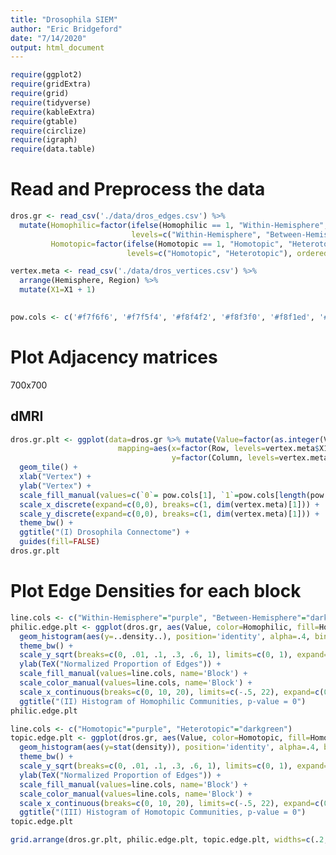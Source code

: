 ```yaml
---
title: "Drosophila SIEM"
author: "Eric Bridgeford"
date: "7/14/2020"
output: html_document
---
```


```r
require(ggplot2)
require(gridExtra)
require(grid)
require(tidyverse)
require(kableExtra)
require(gtable)
require(circlize)
require(igraph)
require(data.table)
```

# Read and Preprocess the data

```r
dros.gr <- read_csv('./data/dros_edges.csv') %>%
  mutate(Homophilic=factor(ifelse(Homophilic == 1, "Within-Hemisphere", "Between-Hemisphere"), 
                           levels=c("Within-Hemisphere", "Between-Hemisphere"), ordered=TRUE),
         Homotopic=factor(ifelse(Homotopic == 1, "Homotopic", "Heterotopic"), 
                          levels=c("Homotopic", "Heterotopic"), ordered=TRUE))

vertex.meta <- read_csv('./data/dros_vertices.csv') %>%
  arrange(Hemisphere, Region) %>%
  mutate(X1=X1 + 1)
  

pow.cols <- c('#f7f6f6', '#f7f5f4', '#f8f4f2', '#f8f3f0', '#f8f1ed', '#f9f0eb', '#f9efe9', '#f9eee7', '#f9ebe3', '#faeae1', '#fae9df', '#fae8de', '#fbe6da', '#fbe5d8', '#fbe4d6', '#fce2d2', '#fce0d0', '#fcdfcf', '#fcdecd', '#fddcc9', '#fddbc7', '#fdd9c4', '#fcd7c2', '#fcd3bc', '#fbd0b9', '#fbceb7', '#fbccb4', '#fac8af', '#f9c6ac', '#f9c4a9', '#f8bfa4', '#f8bda1', '#f8bb9e', '#f7b99c', '#f7b596', '#f6b394', '#f6b191', '#f6af8e', '#f5aa89', '#f5a886', '#f4a683', '#f3a481', '#f19e7d', '#f09c7b', '#ef9979', '#ec9374', '#eb9172', '#ea8e70', '#e98b6e', '#e6866a', '#e58368', '#e48066', '#e37e64', '#e17860', '#df765e', '#de735c', '#dd7059', '#db6b55', '#da6853', '#d86551', '#d6604d', '#d55d4c', '#d35a4a', '#d25849', '#cf5246', '#ce4f45', '#cc4c44', '#cb4942', '#c84440', '#c6413e', '#c53e3d', '#c43b3c', '#c13639', '#bf3338', '#be3036', '#bb2a34', '#ba2832', '#b82531', '#b72230', '#b41c2d', '#b3192c', '#b1182b', '#ae172a', '#a81529', '#a51429', '#a21328', '#9f1228', '#991027', '#960f27', '#930e26', '#8d0c25', '#8a0b25', '#870a24', '#840924', '#7f0823', '#7c0722', '#790622', '#760521', '#700320', '#6d0220', '#6a011f')
```

# Plot Adjacency matrices

700x700

## dMRI

```r
dros.gr.plt <- ggplot(data=dros.gr %>% mutate(Value=factor(as.integer(Value > 0), levels=c(1, 0), ordered=TRUE)), 
                        mapping=aes(x=factor(Row, levels=vertex.meta$X1, ordered=TRUE), 
                                    y=factor(Column, levels=vertex.meta$X1, ordered=TRUE), fill=Value)) +
  geom_tile() + 
  xlab("Vertex") + 
  ylab("Vertex") + 
  scale_fill_manual(values=c(`0`= pow.cols[1], `1`=pow.cols[length(pow.cols)]), name="") + 
  scale_x_discrete(expand=c(0,0), breaks=c(1, dim(vertex.meta)[1])) + 
  scale_y_discrete(expand=c(0,0), breaks=c(1, dim(vertex.meta)[1])) + 
  theme_bw() + 
  ggtitle("(I) Drosophila Connectome") +
  guides(fill=FALSE)
dros.gr.plt
```

# Plot Edge Densities for each block

```r
line.cols <- c("Within-Hemisphere"="purple", "Between-Hemisphere"="darkgreen")
philic.edge.plt <- ggplot(dros.gr, aes(Value, color=Homophilic, fill=Homophilic, group=Homophilic)) +
  geom_histogram(aes(y=..density..), position='identity', alpha=.4, binwidth = 1) +
  theme_bw() +
  scale_y_sqrt(breaks=c(0, .01, .1, .3, .6, 1), limits=c(0, 1), expand=c(0,0)) +
  ylab(TeX("Normalized Proportion of Edges")) +
  scale_fill_manual(values=line.cols, name='Block') +
  scale_color_manual(values=line.cols, name='Block') +
  scale_x_continuous(breaks=c(0, 10, 20), limits=c(-.5, 22), expand=c(0, 0), name="Edge Weight") +
  ggtitle("(II) Histogram of Homophilic Communities, p-value = 0")
philic.edge.plt
```

```r
line.cols <- c("Homotopic"="purple", "Heterotopic"="darkgreen")
topic.edge.plt <- ggplot(dros.gr, aes(Value, color=Homotopic, fill=Homotopic, group=Homotopic)) +
  geom_histogram(aes(y=stat(density)), position='identity', alpha=.4, binwidth=1) +
  theme_bw() +
  scale_y_sqrt(breaks=c(0, .01, .1, .3, .6, 1), limits=c(0, 1), expand=c(0,0)) +
  ylab(TeX("Normalized Proportion of Edges")) +
  scale_fill_manual(values=line.cols, name='Block') +
  scale_color_manual(values=line.cols, name='Block') +
  scale_x_continuous(breaks=c(0, 10, 20), limits=c(-.5, 22), expand=c(0, 0), name="Edge Weight") +
  ggtitle("(III) Histogram of Homotopic Communities, p-value = 0")
topic.edge.plt
```

```r
grid.arrange(dros.gr.plt, philic.edge.plt, topic.edge.plt, widths=c(.2, .4, .4))
```